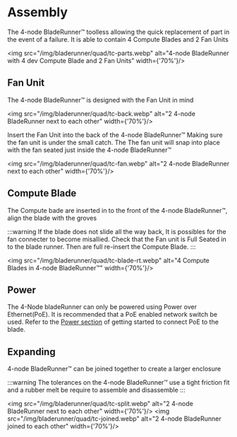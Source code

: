 # Assembly

The 4-node BladeRunner™️ toolless allowing the quick replacement of part in the event of a failure. It is able to contain 4 Compute Blades and 2 Fan Units

<img src="/img/bladerunner/quad/tc-parts.webp" alt="4-node BladeRunner with 4 dev Compute Blade and 2 Fan Units" width={'70%'}/>

## Fan Unit

The 4-node BladeRunner™️ is designed with the Fan Unit in mind

<img src="/img/bladerunner/quad/tc-back.webp" alt="2 4-node BladeRunner next to each other" width={'70%'}/>

Insert the Fan Unit into the back of the 4-node BladeRunner™️ Making sure the fan unit is under the small catch. 
The The fan unit will snap into place with the fan seated just inside the 4-node BladeRunner™️

<img src="/img/bladerunner/quad/tc-fan.webp" alt="2 4-node BladeRunner next to each other" width={'70%'}/>

## Compute Blade

The Compute bade are inserted in to the front of the 4-node BladeRunner™️, align the blade with the groves

:::warning
If the blade does not slide all the way back, It is possibles for the fan connecter to become misallied. Check that the Fan unit is Full Seated in to the blade runner. Then are full re-insert the Compute Blade.
:::

<img src="/img/bladerunner/quad/tc-blade-rt.webp" alt="4 Compute Blades in 4-node BladeRunner™️" width={'70%'}/>

## Power

The 4-Node bladeRunner can only be powered using Power over Ethernet(PoE). It is recommended that a PoE enabled network switch be used. Refer to the [Power section](/blade/getting-started/power) of getting started to connect PoE to the blade.

## Expanding

4-node BladeRunner™️ can be joined together to create a larger enclosure

:::warning
The tolerances on the 4-node BladeRunner™️ use a tight friction fit and a rubber melt be require to assemble and disassemble
:::

<img src="/img/bladerunner/quad/tc-split.webp" alt="2 4-node BladeRunner next to each other" width={'70%'}/>
<img src="/img/bladerunner/quad/tc-joined.webp" alt="2 4-node BladeRunner joined to each other" width={'70%'}/>